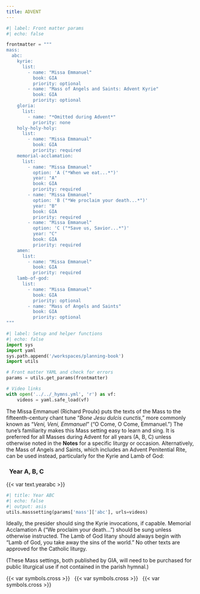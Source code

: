 ```yaml
---
title: ADVENT
---
```


```python
#| label: Front matter params
#| echo: false

frontmatter = """
mass:
  abc:
    kyrie:
      list:
        - name: "Missa Emmanuel"
          book: GIA
          priority: optional
        - name: "Mass of Angels and Saints: Advent Kyrie"
          book: GIA
          priority: optional
    gloria:
      list:
        - name: "*Omitted during Advent*"
          priority: none
    holy-holy-holy:
      list:
        - name: "Missa Emmanual"
          book: GIA
          priority: required
    memorial-acclamation:
      list:
        - name: "Missa Emmanuel"
          option: 'A ("*When we eat...*")'
          year: "A"
          book: GIA
          priority: required
        - name: "Missa Emmanuel"
          option: 'B ("*We proclaim your death...*")'
          year: "B"
          book: GIA
          priority: required
        - name: "Missa Emmanuel"
          option: 'C ("*Save us, Savior...*")'
          year: "C"
          book: GIA
          priority: required
    amen:
      list:
        - name: "Missa Emmanuel"
          book: GIA
          priority: required
    lamb-of-god:
      list:
        - name: "Missa Emmanuel"
          book: GIA
          priority: optional
        - name: "Mass of Angels and Saints"
          book: GIA
          priority: optional
"""
```

```python
#| label: Setup and helper functions
#| echo: false
import sys
import yaml
sys.path.append('/workspaces/planning-book')
import utils

# Front matter YAML and check for errors
params = utils.get_params(frontmatter)

# Video links
with open('../../_hymns.yml', 'r') as vf:
    videos = yaml.safe_load(vf)
```

::: {.red}
The [Missa Emmanuel (Richard Proulx)]{.black} puts the texts of the Mass to the fifteenth-century chant tune “*Bone Jesu dulcis cunctis*,” more commonly known as “*Veni, Veni, Emmanuel*” (“O Come, O Come, Emmanuel.”) The tune’s familiarity makes this Mass setting easy to learn and sing. It is preferred for all Masses during Advent for all years (A, B, C) unless otherwise noted in the **Notes** for a specific liturgy or occasion. Alternatively, the [Mass of Angels and Saints]{.black}, which includes an Advent Penitential Rite, can be used instead, particularly for the [Kyrie]{.black} and [Lamb of God]{.black}:
:::

::: {.titlered}
### &nbsp; Year A, B, C
:::
{{< var text.yearabc >}}

```python
#| title: Year ABC
#| echo: false
#| output: asis
utils.masssetting(params['mass']['abc'], urls=videos)
```

::: {.red}
Ideally, the presider should sing the Kyrie invocations, if capable. Memorial
Acclamation A (“We proclaim your death...”) should be sung unless otherwise
instructed. The Lamb of God litany should always begin with [“Lamb of God,
you take away the sins of the world.”]{.black} No other texts are approved for the
Catholic liturgy.

(These Mass settings, both published by GIA, will need to be purchased
for public liturgical use if not contained in the parish hymnal.)
:::

::: {.centered}
{{< var symbols.cross >}} &nbsp; {{< var symbols.cross >}} &nbsp; {{< var symbols.cross >}}
:::